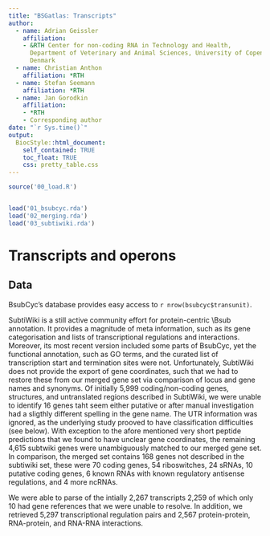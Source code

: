 ```yaml
--- 
title: "BSGatlas: Transcripts"
author:
  - name: Adrian Geissler
    affiliation:
    - &RTH Center for non-coding RNA in Technology and Health,
      Department of Veterinary and Animal Sciences, University of Copenhagen,
      Denmark
  - name: Christian Anthon
    affiliation: *RTH
  - name: Stefan Seemann
    affiliation: *RTH
  - name: Jan Gorodkin
    affiliation:
    - *RTH
    - Corresponding author
date: "`r Sys.time()`"
output:
  BiocStyle::html_document:
    self_contained: TRUE
    toc_float: TRUE
    css: pretty_table.css
---
```



```r
source('00_load.R')


load('01_bsubcyc.rda')
load('02_merging.rda')
load('03_subtiwiki.rda')
```


# Transcripts and operons

## Data 

BsubCyc's database provides easy access to
`r nrow(bsubcyc$transunit)`.

SubtiWiki is a still active community effort for protein-centric \\Bsub annotation.
It provides a
magnitude of meta information, such as its gene categorisation and lists of
transcriptional regulations and interactions.
Moreover, its most recent version included some parts of BsubCyc, yet
the functional annotation, such as GO terms,
and the curated list of transcription start and termination sites
were not.
Unfortunately, SubtiWiki does not provide the export of gene coordinates,
such that we had to restore these from our merged gene set via
comparison of locus and gene names and synonyms.
Of initially 5,999 coding/non-coding genes, structures, and
untranslated regions described in SubtiWiki, we were unable to
identify 16 genes taht seem either putative or after manual investigation
had a sligthly different spelling in the gene name.
The UTR information was ignored, as the underlying study prooved to have
classification difficulties (see below).
With exception to the afore mentioned very short peptide predictions that
we found to have unclear gene coordinates, the remaining 4,615 subtwiki genes
were unambiguously matched to our merged gene set.
In comparison, the merged set contains 168 genes not described in the subtiwiki set,
these were 70 coding genes, 54 riboswitches, 24 sRNAs, 10 putative coding
genes, 6 known RNAs with known regulatory antisense regulations, and
4 more ncRNAs.


We were able to parse of the intially 2,267 transcripts 2,259 of which only 10
had gene references that we were unable to resolve.
In addition, we retrieved
5,297 transcriptional regulation pairs and
2,567 protein-protein, RNA-protein, and RNA-RNA interactions.




